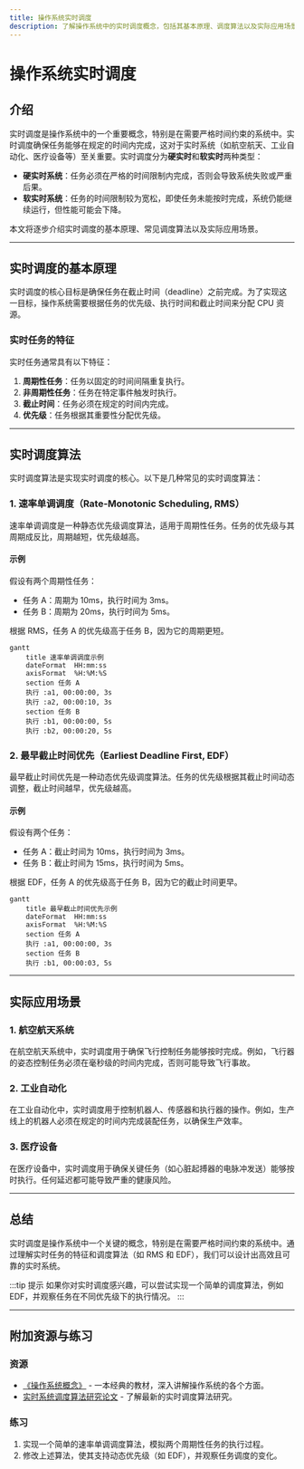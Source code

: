 ```yaml
---
title: 操作系统实时调度
description: 了解操作系统中的实时调度概念，包括其基本原理、调度算法以及实际应用场景。本文适合初学者，通过清晰的解释和示例帮助你掌握实时调度的核心知识。
---
```


# 操作系统实时调度

## 介绍

实时调度是操作系统中的一个重要概念，特别是在需要严格时间约束的系统中。实时调度确保任务能够在规定的时间内完成，这对于实时系统（如航空航天、工业自动化、医疗设备等）至关重要。实时调度分为**硬实时**和**软实时**两种类型：

- **硬实时系统**：任务必须在严格的时间限制内完成，否则会导致系统失败或严重后果。
- **软实时系统**：任务的时间限制较为宽松，即使任务未能按时完成，系统仍能继续运行，但性能可能会下降。

本文将逐步介绍实时调度的基本原理、常见调度算法以及实际应用场景。

---

## 实时调度的基本原理

实时调度的核心目标是确保任务在截止时间（deadline）之前完成。为了实现这一目标，操作系统需要根据任务的优先级、执行时间和截止时间来分配 CPU 资源。

### 实时任务的特征

实时任务通常具有以下特征：

1. **周期性任务**：任务以固定的时间间隔重复执行。
2. **非周期性任务**：任务在特定事件触发时执行。
3. **截止时间**：任务必须在规定的时间内完成。
4. **优先级**：任务根据其重要性分配优先级。

---

## 实时调度算法

实时调度算法是实现实时调度的核心。以下是几种常见的实时调度算法：

### 1. 速率单调调度（Rate-Monotonic Scheduling, RMS）

速率单调调度是一种静态优先级调度算法，适用于周期性任务。任务的优先级与其周期成反比，周期越短，优先级越高。

#### 示例

假设有两个周期性任务：

- 任务 A：周期为 10ms，执行时间为 3ms。
- 任务 B：周期为 20ms，执行时间为 5ms。

根据 RMS，任务 A 的优先级高于任务 B，因为它的周期更短。

```mermaid
gantt
    title 速率单调调度示例
    dateFormat  HH:mm:ss
    axisFormat  %H:%M:%S
    section 任务 A
    执行 :a1, 00:00:00, 3s
    执行 :a2, 00:00:10, 3s
    section 任务 B
    执行 :b1, 00:00:00, 5s
    执行 :b2, 00:00:20, 5s
```

### 2. 最早截止时间优先（Earliest Deadline First, EDF）

最早截止时间优先是一种动态优先级调度算法。任务的优先级根据其截止时间动态调整，截止时间越早，优先级越高。

#### 示例

假设有两个任务：

- 任务 A：截止时间为 10ms，执行时间为 3ms。
- 任务 B：截止时间为 15ms，执行时间为 5ms。

根据 EDF，任务 A 的优先级高于任务 B，因为它的截止时间更早。

```mermaid
gantt
    title 最早截止时间优先示例
    dateFormat  HH:mm:ss
    axisFormat  %H:%M:%S
    section 任务 A
    执行 :a1, 00:00:00, 3s
    section 任务 B
    执行 :b1, 00:00:03, 5s
```

---

## 实际应用场景

### 1. 航空航天系统

在航空航天系统中，实时调度用于确保飞行控制任务能够按时完成。例如，飞行器的姿态控制任务必须在毫秒级的时间内完成，否则可能导致飞行事故。

### 2. 工业自动化

在工业自动化中，实时调度用于控制机器人、传感器和执行器的操作。例如，生产线上的机器人必须在规定的时间内完成装配任务，以确保生产效率。

### 3. 医疗设备

在医疗设备中，实时调度用于确保关键任务（如心脏起搏器的电脉冲发送）能够按时执行。任何延迟都可能导致严重的健康风险。

---

## 总结

实时调度是操作系统中一个关键的概念，特别是在需要严格时间约束的系统中。通过理解实时任务的特征和调度算法（如 RMS 和 EDF），我们可以设计出高效且可靠的实时系统。

:::tip 提示
如果你对实时调度感兴趣，可以尝试实现一个简单的调度算法，例如 EDF，并观察任务在不同优先级下的执行情况。
:::

---

## 附加资源与练习

### 资源
- [《操作系统概念》](https://example.com) - 一本经典的教材，深入讲解操作系统的各个方面。
- [实时系统调度算法研究论文](https://example.com) - 了解最新的实时调度算法研究。

### 练习
1. 实现一个简单的速率单调调度算法，模拟两个周期性任务的执行过程。
2. 修改上述算法，使其支持动态优先级（如 EDF），并观察任务调度的变化。
